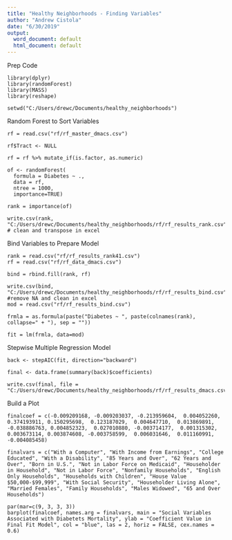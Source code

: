 ---
title: "Healthy Neighborhoods - Finding Variables"
author: "Andrew Cistola"
date: "6/30/2019"
output:
  word_document: default
  html_document: default
---

Prep Code

```
library(dplyr)
library(randomForest)
library(MASS)
library(reshape)

setwd("C:/Users/drewc/Documents/healthy_neighborhoods")
``` 

Random Forest to Sort Variables

```
rf = read.csv("rf/rf_master_dmacs.csv")

rf$Tract <- NULL

rf = rf %>% mutate_if(is.factor, as.numeric)

of <- randomForest(
  formula = Diabetes ~ ., 
  data = rf, 
  ntree = 1000,
  importance=TRUE)

rank = importance(of)

write.csv(rank, "C:/Users/drewc/Documents/healthy_neighborhoods/rf/rf_results_rank.csv") # clean and transpose in excel
```

Bind Variables to Prepare Model

```
rank = read.csv("rf/rf_results_rank41.csv")
rf = read.csv("rf/rf_data_dmacs.csv")

bind = rbind.fill(rank, rf)

write.csv(bind, "C:/Users/drewc/Documents/healthy_neighborhoods/rf/rf_results_bind.csv") #remove NA and clean in excel
mod = read.csv("rf/rf_results_bind.csv")

frmla = as.formula(paste("Diabetes ~ ", paste(colnames(rank), collapse=" + "), sep = ""))

fit = lm(frmla, data=mod)
```

Stepwise Multiple Regression Model

```
back <- stepAIC(fit, direction="backward")

final <- data.frame(summary(back)$coefficients)

write.csv(final, file = "C:/Users/drewc/Documents/healthy_neighborhoods/rf/rf_results_dmacs.csv")
```

Build a Plot

```
finalcoef = c(-0.009209168, -0.009203037, -0.213959604,  0.004052260,  0.374193911, 0.150295698,  0.123187029,  0.004647710,  0.013869891, -0.038886763, 0.004852323,  0.027010880, -0.003714177,  0.001315302,  0.003673114, 0.003874608, -0.003758599,  0.006031646,  0.011160991, -0.004085458)

finalvars = c("With a Computer", "With Income from Earnings", "College Educated", "With a Disability", "85 Years and Over", "62 Years and Over", "Born in U.S.", "Not in Labor Force on Medicaid", "Householder in Household", "Not in Labor Force", "Nonfamily Households", "English Only Households", "Households with Children", "House Value $50,000-$99,999", "With Social Security", "Householder Living Alone", "Married Females", "Family Households", "Males Widowed", "65 and Over Households") 

par(mar=c(9, 3, 3, 3))
barplot(finalcoef, names.arg = finalvars, main = "Social Variables Associated with Diabetets Mortality", ylab = "Coefficient Value in Final Fit Model", col = "blue", las = 2, horiz = FALSE, cex.names = 0.6)

```